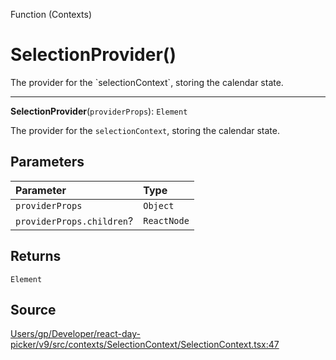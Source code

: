 <SectionTitle>Function (Contexts)</SectionTitle>

# SelectionProvider()

<Description>
The provider for the `selectionContext`, storing the calendar state.
</Description>

---

<a id="undefined" name="undefined"></a>

<SignatureMemberIdentifier>**SelectionProvider**(`providerProps`): `Element`</SignatureMemberIdentifier>

The provider for the `selectionContext`, storing the calendar state.

## Parameters

| Parameter | Type |
| :------ | :------ |
| `providerProps` | `Object` |
| `providerProps.children`? | `ReactNode` |

## Returns

`Element`

## Source

[Users/gp/Developer/react-day-picker/v9/src/contexts/SelectionContext/SelectionContext.tsx:47](https://github.com/gpbl/react-day-picker/blob/next/src/contexts/SelectionContext/SelectionContext.tsx#L47)
